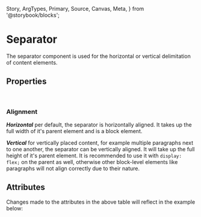   Story,
  ArgTypes,
  Primary,
  Source,
  Canvas,
  Meta,
} from '@storybook/blocks';


<Meta of={SeparatorStories} />

# Separator

The separator component is used for the horizontal or vertical delimitation of content elements.

<Canvas columns={3} withSource="open" withToolbar={false}>
  <Story id="components-utilities-separator--story-010-horizontal" />
</Canvas>

## Properties

<br />

### Alignment

**_Horizontal_** per default, the separator is horizontally aligned. It takes up the full width of it's parent element
and is a block element.

**_Vertical_** for vertically placed content, for example multiple paragraphs next to one another, the separator
can be vertically aligned. It will take up the full height of it's parent element. It is recommended
to use it with `display: flex;` on the parent as well, otherwise other block-level elements like paragraphs
will not align correctly due to their nature.

## Attributes

<ArgTypes of={SeparatorStories} />
Changes made to the attributes in the above table will reflect in the example
below:
<Primary />
